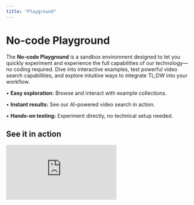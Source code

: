 ```yaml
---
title: "Playground"
---
```


# No-code Playground

The **No-code Playground** is a sandbox environment designed to let you quickly experiment and experience the full capabilities of our technology—no coding required. Dive into interactive examples, test powerful video search capabilities, and explore intuitive ways to integrate TL;DW into your workflow.

• **Easy exploration:** Browse and interact with example collections.

• **Instant results:** See our AI-powered video search in action.

• **Hands-on testing:** Experiment directly, no technical setup needed.

## See it in action

<div style={{ position: 'relative', paddingBottom: 'calc(69.74431818181817% + 41px)', height: 0, width: '100%' }}>
  <iframe src="https://demo.arcade.software/sN3jMT41bphLkSWWuhA0?embed&embed_mobile=tab&embed_desktop=inline&show_copy_link=true" title="TL;DW AI Search Demo" frameBorder="0" loading="lazy" webkitallowfullscreen="true" mozallowfullscreen="true" allowFullScreen allow="clipboard-write" style={{ position: 'absolute', top: 0, left: 0, width: '100%', height: '100%', colorScheme: 'light' }} />
</div>



# Get started with playground&#x20;

1. [Sign up](https://app.trytldw.ai/auth/signin) for our playground to get started.

2. **Navigate to the** [**Examples**](https://app.trytldw.ai/examples) **page**, and select an example collection.

3. **Enter your search query** into the search bar to quickly find exact moments within the video.

4. **Review results on the video timeline**: segments matching your query are highlighted—the darker the color, the better the match.

5. **Click the video title** to open the detailed view, where you can explore enriched metadata: short descriptions summarizing matched events and tags sorted by frequency and relevance.

Need inspiration? Check out these example search queries to help you get started.

* Security Camera Footage

  * *"Packages were delivered to the doorstep"*

  * *"Two police cars parked side by side"*

  * *"red truck slipped away"*

* Product & Ads

  * *"comparing two different tumblers side by side"*

  * *"a smartwatch displaying a squat motion"*

  * *"how to connect the wires for my doorbell camera"*

* Iconic Moments

  * *"dancing against a yellow background"*

  * *"guy in suit dodging bullets"*

  * *"styling a student's hair while saving him from explosion"*